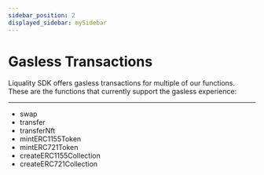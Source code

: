 ```yaml
---
sidebar_position: 2
displayed_sidebar: mySidebar
---
```


# Gasless Transactions

Liquality SDK offers gasless transactions for multiple of our functions. These are the functions that currently support the gasless experience:

---


* swap
* transfer
* transferNft
* mintERC1155Token
* mintERC721Token
* createERC1155Collection
* createERC721Collection

